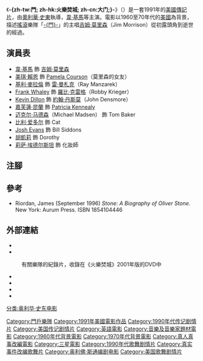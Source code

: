 {{Link style|time=2015-12-11T06:12:26+00:00}}
{{noteTA
|T=zh-tw:門; zh-hk:火樂焚城; zh-cn:大门;
|G1=Show}}
{{Infobox Film
| name = -{zh-tw:門; zh-hk:火樂焚城; zh-cn:大门;}-
| original_name = The Doors
| tw_name = 門
| hk_name  = 火樂焚城
| image = Doorsposter1991.jpg
| caption = 電影美版海報
| director = [[奧利華·史東|奧利華·史東]]
| producer = Bill Graham<br />Sasha Harari<br />A. Kitman Ho
| writer = 奧利華·史東<br />[[Randall_Jahnson|J. Randall Johnson]]
| starring = [[韋·基馬|韋·基馬]]<br />[[美琪·賴恩|美琪·賴恩]]<br />[[基利·麥拉倫|基利·麥拉倫]]（[[:en:Kyle_MacLachlan|Kyle MacLachlan]]）<br />[[Frank_Whaley|Frank Whaley]]<br />[[Kevin_Dillon_(actor)|Kevin Dillon]]<br />[[嘉芙蓮·昆蘭|嘉芙蓮·昆蘭]]（[[:en:Kathleen_Quinlan|Kathleen Quinlan]]）
| cinematography = [[Robert_Richardson_(cinematographer)|Robert Richardson]]
| editing = [[David_Brenner_(editor)|David Brenner]]<br />[[Joe_Hutshing|Joe Hutshing]]
| studio = [[Carolco_Pictures|Carolco Pictures]]<br />[[Imagine_Entertainment|Imagine Entertainment]]
| distributor = 三星影業（[[:en:TriStar_Pictures|TriStar Pictures]]）
| released = {{start date|1991|3|1}}
| runtime = 140分鐘
| country = [[美國電影|美國]]
| language = 英語
| budget = [[美元|$]]3千2百萬
| gross = $34,416,893
}}
《'''-{zh-tw:門; zh-hk:火樂焚城; zh-cn:大门;}-'''》（{{lang-en|''The Doors''}}）是一套1991年的[[美國|美國]][[傳記片|傳記片]]，由[[奧利華·史東|奧利華·史東]]執導，[[韋·基馬|韋·基馬]]等主演。電影以1960至70年代的[[美國|美國]]為背景，描述[[搖滾|搖滾]]樂隊「[[門戶樂隊|-{門}-]]」的主唱[[吉姆·莫里森|吉姆·莫里森]]（Jim Morrison）從初露頭角到逝世的經過。

==演員表==
* [[韋·基馬|韋·基馬]] 飾 [[吉姆·莫里森|吉姆·莫里森]]
* [[美琪·賴恩|美琪·賴恩]] 飾 [[Pamela_Courson|Pamela Courson]]（莫里森的女友）
* [[基利·麥拉倫|基利·麥拉倫]] 飾 [[雷·曼札克|雷·曼札克]]（Ray Manzarek）
* [[Frank_Whaley|Frank Whaley]] 飾 [[羅比·克雷格|羅比·克雷格]]（Robby Krieger）
* [[Kevin_Dillon_(actor)|Kevin Dillon]] 飾 [[約翰·丹斯莫|約翰·丹斯莫]]（John Densmore）
* [[嘉芙蓮·昆蘭|嘉芙蓮·昆蘭]] 飾 [[Patricia_Kennealy-Morrison|Patricia Kennealy]]
* [[迈克尔·马德森|迈克尔·马德森]]（Michael Madsen） 飾 Tom Baker
* [[比利·爱多尔|比利·爱多尔]] 飾 Cat
* [[Josh_Evans_(film_producer)|Josh Evans]] 飾 Bill Siddons
* [[胡凱莉|胡凱莉]] 飾 Dorothy
* [[莉萨·埃德尔斯坦|莉萨·埃德尔斯坦]] 飾 化妝師

==注腳==
{{reflist}}

==參考==
*Riordan, James (September 1996) ''Stone: A Biography of Oliver Stone''. New York: Aurum Press. ISBN 1854104446

==外部連結==
{{wikiquote|The Doors}}
* {{imdb title|0101761|火樂焚城}}
* {{imdb title|0363032|The Road of Excess}}
:有關樂隊的紀錄片，收錄在《火樂焚城》2001年版的DVD中
* {{Amg movie|14394|火樂焚城}}
* {{mojo title|doors|火樂焚城}}
* {{rotten-tomatoes|doors|火樂焚城}}
* {{douban}}

{{Oliver Stone}}
<!---{{The Doors}}--->

{{DEFAULTSORT:Doors, The}}
[[Category:門戶樂隊|Category:門戶樂隊]]
[[Category:1991年美國電影作品|Category:1991年美國電影作品]]
[[Category:1990年代传记剧情片|Category:1990年代传记剧情片]]
[[Category:美国传记剧情片|Category:美国传记剧情片]]
[[Category:英語電影|Category:英語電影]]
[[Category:音樂及音樂家題材電影|Category:音樂及音樂家題材電影]]
[[Category:1960年代背景電影|Category:1960年代背景電影]]
[[Category:1970年代背景電影|Category:1970年代背景電影]]
[[Category:真人真事改編電影|Category:真人真事改編電影]]
[[分类:奥利华·史东电影|分类:奥利华·史东电影]]
<!---[[Category:Baby_boomers_in_fiction|Category:Baby boomers in fiction]]
[[Category:Films_shot_anamorphically|Category:Films shot anamorphically]]
[[Category:Films_shot_in_multiple_formats|Category:Films shot in multiple formats]]
[[Category:Carolco_films|Category:Carolco films]]
[[Category:Imagine_Entertainment_films|Category:Imagine Entertainment films]]--->
[[Category:三星電影|Category:三星電影]]
[[Category:1990年代歌舞剧情片|Category:1990年代歌舞剧情片]]
[[Category:真实事件改编歌舞片|Category:真实事件改编歌舞片]]
[[Category:奥利佛·斯通编剧电影|Category:奥利佛·斯通编剧电影]]
[[Category:美国歌舞剧情片|Category:美国歌舞剧情片]]